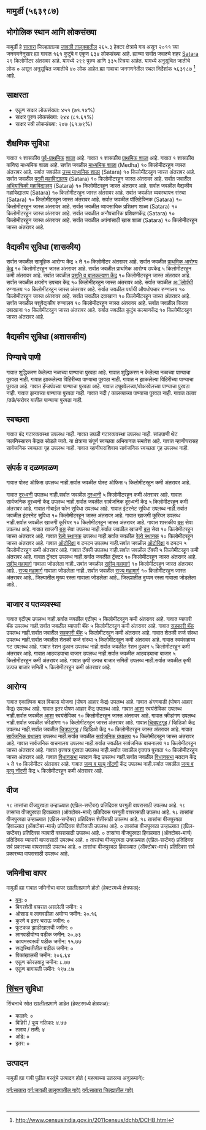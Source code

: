 {{Infobox settlement
| name=मामुर्डी
| native_name=
| native_name_lang=
| other_name=
| nickname=
| settlement_type=Village
| image_skyline=
| image_alt=
| image_caption=
| pushpin_map=India Maharashtra
| pushpin_label_position=right
| pushpin_map_alt=
| pushpin_map_caption=Location in Maharashtra, India
| latd=
| latm=
| lats=
| latNS=
| longd=
| longm=
| longs=
| longEW=
| coordinates_display=inline,title
| subdivision_type=[[देश]]
| subdivision_name={{flag|India}}
| subdivision_type1=[राज्य_नाव]]
| subdivision_name1=महाराष्ट्र 
| subdivision_type2=[[महाराष्ट्रातील जिल्हे |जिल्हा_नाव]]
| subdivision_name2=सातारा
| subdivision_type3=[[महाराष्ट्रातील तालुके |तालुका_नाव]]
| subdivision_name3=जावळी
| website=
| established_title=<!-- Established -->
| established_date=
| founder=
| named_for=
| government_type=
| governing_body=
| unit_pref=Metric=
| area_footnotes=
| area_rank=
| area_total_km2=2.65
| elevation_footnotes=
| elevation_m=
| population_total=634
| population_as_of=2011
| population_rank=
| population_density_km2=238
| population_demonym=
| population_footnotes=
| demographics_type1=Languages
| demographics1_title1=Official
| demographics1_info1=[[Marathi language|Marathi]]
| timezone1=[[Indian Standard Time|IST]]
| utc_offset1==+5:30
| postal_code_type=[[Postal Index Number|PIN]]
| postal_code=
| area_code_type=Telephone code
| area_code=
| registration_plate=
| blank1_name_sec1=Nearest city
| blank1_info_sec1=[[Satara]]
| blank2_name_sec1=[[Human sex ratio|Sex ratio]]
| blank2_info_sec1=1120 [[male|♂]]/[[female|♀]]
| blank3_name_sec1=Literacy
| blank3_info_sec1=७१.१४%
| blank1_name_sec2=[[2011 Census of India|2011 census]] code
| blank1_info_sec2=५६३९८७
| footnotes=
}}

== मामुर्डी (५६३९८७) ==

== भोगोलिक स्थान आणि लोकसंख्या ==

मामुर्डी हे [[सातारा जिल्हा | सातारा]] जिल्ह्यातल्या [[जावळी | जावळी तालुक्यातील]] २६५.३ हेक्टर क्षेत्राचे गाव असून २०११ च्या जनगणनेनुसार ह्या गावात १६१ कुटुंबे व एकूण ६३४ लोकसंख्या आहे. ह्याच्या सर्वात जवळचे शहर [[Satara]] २९ किलोमीटर अंतरावर आहे.  यामध्ये २९९ पुरुष आणि ३३५ स्त्रिया आहेत. यामध्ये अनुसूचित जातीचे लोक ० असून अनुसूचित जमातीचे ४० लोक आहेत.ह्या गावाचा जनगणनेतील स्थल निर्देशांक ५६३९८७  <ref>http://www.censusindia.gov.in/2011census/dchb/DCHB.html</ref> आहे.


== साक्षरता ==  
* एकूण  साक्षर  लोकसंख्या: ४५१ (७१.१४%)
* साक्षर पुरुष लोकसंख्या: २४४ (८१.६१%)
* साक्षर स्त्री लोकसंख्या: २०७ (६१.७९%)


== शैक्षणिक सुविधा ==  
﻿गावात १ शासकीय [[पूर्व प्राथमिक शिक्षण|पूर्व-प्राथमिक]] [[शाळा]] आहे.
﻿गावात १ शासकीय [[प्राथमिक शाळा]] आहे.
﻿गावात १ शासकीय कनिष्ठ माध्यमिक शाळा आहे.
सर्वात जवळील [[माध्यमिक शाळा]] (Medha) १० किलोमीटरहून जास्त अंतरावर आहे.
सर्वात जवळील [[उच्च माध्यमिक शिक्षण|उच्च माध्यमिक शाळा]] (Satara) १० किलोमीटरहून जास्त अंतरावर आहे.
सर्वात जवळील [[महाविद्यालय|पदवी महाविद्यालय]] (Satara) १० किलोमीटरहून जास्त अंतरावर आहे.
सर्वात जवळील [[अभियांत्रिकी|अभियांत्रिकी महाविद्यालय]] (Satara) १० किलोमीटरहून जास्त अंतरावर आहे.
सर्वात जवळील वैद्यकीय महाविद्यालय (Satara) १० किलोमीटरहून जास्त अंतरावर आहे.
सर्वात जवळील व्यवस्थापन संस्था (Satara) १० किलोमीटरहून जास्त अंतरावर आहे.
सर्वात जवळील पॉलिटेक्निक (Satara) १० किलोमीटरहून जास्त अंतरावर आहे.
सर्वात जवळील व्यावसायिक प्रशिक्षण शाळा (Satara) १० किलोमीटरहून जास्त अंतरावर आहे.
सर्वात जवळील अनौपचारिक प्रशिक्षणकेंद्र (Satara) १० किलोमीटरहून जास्त अंतरावर आहे.
सर्वात जवळील अपंगांसाठी खास शाळा (Satara) १० किलोमीटरहून जास्त अंतरावर आहे.



== वैद्यकीय सुविधा (शासकीय) ==
सर्वात जवळील सामूहिक आरोग्य केंद्र ५ ते १० किलोमीटर अंतरावर आहे.
सर्वात जवळील [[प्राथमिक आरोग्य केंद्र]] १० किलोमीटरहून जास्त अंतरावर आहे.
सर्वात जवळील प्राथमिक आरोग्य उपकेंद्र ५ किलोमीटरहून कमी अंतरावर आहे.
सर्वात जवळील [[प्रसूती| प्रसूति व बालकल्याण केंद्र]] १० किलोमीटरहून जास्त अंतरावर आहे.
सर्वात जवळील क्षयरोग उपचार केंद्र १० किलोमीटरहून जास्त अंतरावर आहे.
सर्वात जवळील [[अॅलोपॅथी]] रुग्णालय १० किलोमीटरहून जास्त अंतरावर आहे.
सर्वात जवळील पर्यायी औषधोपचार रुग्णालय १० किलोमीटरहून जास्त अंतरावर आहे.
सर्वात जवळील दवाखाना १० किलोमीटरहून जास्त अंतरावर आहे.
सर्वात जवळील पशुवैद्यकीय रुग्णालय १० किलोमीटरहून जास्त अंतरावर आहे.
सर्वात जवळील फिरता दवाखाना १० किलोमीटरहून जास्त अंतरावर आहे.
सर्वात जवळील कुटुंब कल्याणकेंद्र १० किलोमीटरहून जास्त अंतरावर आहे.


== वैद्यकीय सुविधा (अशासकीय) ==











== पिण्याचे पाणी ==
गावात शुद्धिकरण केलेल्या नळाच्या पाण्याचा पुरवठा आहे.
गावात शुद्धिकरण न केलेल्या नळाच्या पाण्याचा पुरवठा नाही.
गावात झाकलेल्या विहिरीच्या पाण्याचा पुरवठा नाही.
गावात न झाकलेल्या विहिरीच्या पाण्याचा पुरवठा आहे.
गावात हॅन्डपंपच्या पाण्याचा पुरवठा आहे.
गावात ट्यूबवेलच्या/बोअरवेलच्या पाण्याचा पुरवठा नाही.
गावात झऱ्याच्या पाण्याचा पुरवठा नाही.
गावात नदी / कालव्याच्या पाण्याचा  पुरवठा नाही.
गावात तलाव /तळे/सरोवर यातील पाण्याचा पुरवठा नाही.


== स्वच्छता ==
गावात बंद गटारव्यवस्था उपलब्ध नाही.
गावात उघडी गटारव्यवस्था उपलब्ध नाही.
सांडपाणी थेट जलनिस्सारण केंद्रात सोडले जाते.
या क्षेत्राचा संपूर्ण स्वच्छता अभियानात समावेश आहे.
गावात न्हाणीघरासह सार्वजनिक स्वच्छता गृह उपलब्ध नाही.
गावात न्हाणीघराशिवाय सार्वजनिक स्वच्छता गृह उपलब्ध नाही.


== संपर्क व दळणवळण ==
गावात पोस्ट ऑफिस उपलब्ध नाही.सर्वात जवळील पोस्ट ऑफिस ५ किलोमीटरहून कमी अंतरावर आहे.

गावात [[दूरध्वनी]] उपलब्ध नाही.सर्वात जवळील [[दूरध्वनी]] ५ किलोमीटरहून कमी अंतरावर आहे.
गावात सार्वजनिक दूरध्वनी केंद्र उपलब्ध नाही.सर्वात जवळील सार्वजनिक दूरध्वनी केंद्र ५ किलोमीटरहून कमी अंतरावर आहे.
गावात मोबाईल फोन सुविधा उपलब्ध आहे.
गावात इंटरनेट सुविधा उपलब्ध नाही.सर्वात जवळील इंटरनेट सुविधा १० किलोमीटरहून जास्त अंतरावर आहे.
गावात खाजगी कूरियर उपलब्ध नाही.सर्वात जवळील खाजगी कूरियर १० किलोमीटरहून जास्त अंतरावर आहे.
गावात शासकीय [[बस]] सेवा उपलब्ध आहे.
गावात खाजगी [[बस]] सेवा उपलब्ध नाही.सर्वात जवळील खाजगी [[बस]] सेवा १० किलोमीटरहून जास्त अंतरावर आहे.
गावात [[रेल्वे स्थानक]] उपलब्ध नाही.सर्वात जवळील [[रेल्वे स्थानक]] १० किलोमीटरहून जास्त अंतरावर आहे.
गावात [[ऑटोरिक्षा]] व टमटम उपलब्ध नाही.सर्वात जवळील [[ऑटोरिक्षा]] व टमटम ५ किलोमीटरहून कमी अंतरावर आहे.
गावात टॅक्सी उपलब्ध नाही.सर्वात जवळील टॅक्सी ५ किलोमीटरहून कमी अंतरावर आहे.
गावात ट्रॅक्टर उपलब्ध नाही.सर्वात जवळील ट्रॅक्टर १० किलोमीटरहून जास्त अंतरावर आहे.
[[राष्ट्रीय महामार्ग]] गावाला जोडलेला नाही..सर्वात जवळील [[राष्ट्रीय महामार्ग]] १० किलोमीटरहून जास्त अंतरावर आहे..
[[राज्य महामार्ग (भारत)|राज्य महामार्ग]] गावाला जोडलेला नाही..सर्वात जवळील [[राज्य महामार्ग (भारत)|राज्य महामार्ग]] १० किलोमीटरहून जास्त अंतरावर आहे..
जिल्यातील मुख्य रस्ता गावाला जोडलेला आहे..
जिल्ह्यातील दुय्यम रस्ता गावाला जोडलेला आहे..







== बाजार व पतव्यवस्था ==
गावात एटीएम उपलब्ध नाही.सर्वात जवळील एटीएम ५ किलोमीटरहून कमी अंतरावर आहे.
गावात व्यापारी बॅंक उपलब्ध नाही.सर्वात जवळील व्यापारी बॅंक ५ किलोमीटरहून कमी अंतरावर आहे.
गावात [[सहकारी संस्था|सहकारी बॅंक]] उपलब्ध नाही.सर्वात जवळील [[सहकारी संस्था|सहकारी बॅंक]] ५ किलोमीटरहून कमी अंतरावर आहे.
गावात शेतकी कर्ज संस्था उपलब्ध नाही.सर्वात जवळील शेतकी कर्ज संस्था ५ किलोमीटरहून कमी अंतरावर आहे.
गावात स्वयंसहाय्य गट उपलब्ध आहे.
गावात रेशन दुकान उपलब्ध नाही.सर्वात जवळील रेशन दुकान ५ किलोमीटरहून कमी अंतरावर आहे.
गावात आठवड्याचा बाजार उपलब्ध नाही.सर्वात जवळील आठवड्याचा बाजार ५ किलोमीटरहून कमी अंतरावर आहे.
गावात कृषी उत्पन्न बाजार समिती उपलब्ध नाही.सर्वात जवळील कृषी उत्पन्न बाजार समिती ५ किलोमीटरहून कमी अंतरावर आहे.


== आरोग्य ==
गावात एकात्मिक बाल विकास योजना (पोषण आहार केंद्र)  उपलब्ध आहे.
गावात अंगणवाडी (पोषण आहार केंद्र) उपलब्ध आहे.
गावात इतर पोषण आहार केंद्र उपलब्ध आहे.
गावात [[आरोग्य|आशा]] स्वयंसेविका उपलब्ध नाही.सर्वात जवळील [[आरोग्य|आशा]] स्वयंसेविका १० किलोमीटरहून जास्त अंतरावर आहे.
गावात क्रीडांगण उपलब्ध नाही.सर्वात जवळील क्रीडांगण १० किलोमीटरहून जास्त अंतरावर आहे.
गावात [[चित्रपटगृह]] / व्हिडिओ केंद्र उपलब्ध नाही.सर्वात जवळील [[चित्रपटगृह]] / व्हिडिओ केंद्र १० किलोमीटरहून जास्त अंतरावर आहे.
गावात [[सार्वजनिक ग्रंथालय]] उपलब्ध नाही.सर्वात जवळील [[सार्वजनिक ग्रंथालय]] १० किलोमीटरहून जास्त अंतरावर आहे.
गावात सार्वजनिक वाचनालय उपलब्ध नाही.सर्वात जवळील सार्वजनिक वाचनालय १० किलोमीटरहून जास्त अंतरावर आहे.
गावात वृत्तपत्र पुरवठा उपलब्ध नाही.सर्वात जवळील वृत्तपत्र पुरवठा १० किलोमीटरहून जास्त अंतरावर आहे.
गावात [[विधानसभा मतदारसंघ|विधानसभा]] मतदान केंद्र उपलब्ध नाही.सर्वात जवळील [[विधानसभा मतदारसंघ|विधानसभा]] मतदान केंद्र ५ ते १० किलोमीटर अंतरावर आहे.
गावात [[जन्म, मृत्यू, विवाह नोंदणी कायदा|जन्म व मृत्यु नोंदणी]] केंद्र उपलब्ध नाही.सर्वात जवळील [[जन्म, मृत्यू, विवाह नोंदणी कायदा|जन्म व मृत्यु नोंदणी]] केंद्र ५ किलोमीटरहून कमी अंतरावर आहे.


== वीज ==
१८ तासांचा वीजपुरवठा उन्हाळ्यात (एप्रिल-सप्टेंबर) प्रतिदिवस घरगुती वापरासाठी उपलब्ध आहे.
१८ तासांचा वीजपुरवठा हिवाळ्यात (ऑक्टोबर-मार्च) प्रतिदिवस घरगुती वापरासाठी उपलब्ध आहे.
१८ तासांचा वीजपुरवठा उन्हाळ्यात (एप्रिल-सप्टेंबर) प्रतिदिवस शेतीसाठी उपलब्ध आहे.
१८ तासांचा वीजपुरवठा हिवाळ्यात (ऑक्टोबर-मार्च) प्रतिदिवस शेतीसाठी उपलब्ध आहे.
० तासांचा वीजपुरवठा उन्हाळ्यात (एप्रिल-सप्टेंबर) प्रतिदिवस व्यापारी वापरासाठी उपलब्ध आहे.
० तासांचा वीजपुरवठा हिवाळ्यात (ऑक्टोबर-मार्च) प्रतिदिवस व्यापारी वापरासाठी उपलब्ध आहे.
० तासांचा वीजपुरवठा उन्हाळ्यात (एप्रिल-सप्टेंबर) प्रतिदिवस सर्व प्रकारच्या वापरासाठी उपलब्ध आहे.
० तासांचा वीजपुरवठा हिवाळ्यात (ऑक्टोबर-मार्च) प्रतिदिवस सर्व प्रकारच्या वापरासाठी उपलब्ध आहे.


== जमिनीचा वापर ==
मामुर्डी ह्या गावात जमिनीचा वापर खालीलप्रमाणे होतो (हेक्टरमध्ये क्षेत्रफळ):
* [[वन]]: ०
* बिगरशेती वापरात असलेली जमीन: २
* ओसाड व लागवडीला अयोग्य जमीन: २०.१६
* कुरणे व इतर चराऊ जमीन: ०
* फुटकळ झाडीखालची जमीन: ०
* लागवडीयोग्य पडीक जमीन: २०.७३
* कायमस्वरूपी पडीक जमीन: १५.७७
* सद्यस्थितीतील पडीक जमीन: ०
* पिकांखालची जमीन: २०६.६४
* एकूण कोरडवाहू जमीन: ८.७७
* एकूण बागायती जमीन: १९७.८७


== [[सिंचन]] सुविधा ==
सिंचनाचे स्रोत खालीलप्रमाणे आहेत (हेक्टरमध्ये क्षेत्रफळ):
* कालवे: ०
* विहिरी / कूप नलिका: ४.७७
* तलाव / तळी: ४
* ओढे: ०
* इतर: ०


== उत्पादन ==
मामुर्डी ह्या गावी पुढील वस्तूंचे उत्पादन होते ( महत्वाच्या उतरत्या अनुक्रमाने): 


[[वर्ग:सातारा]]
[[वर्ग:जावळी तालुक्यातील गावे)]]
[[वर्ग:सातारा जिल्ह्यातील गावे)]]


 {{संदर्भनोंदी}}
 


